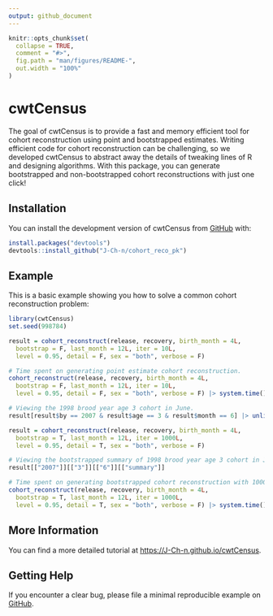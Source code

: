 ```yaml
---
output: github_document
---
```


<!-- README.md is generated from README.Rmd. Please edit that file -->

```r
knitr::opts_chunk$set(
  collapse = TRUE,
  comment = "#>",
  fig.path = "man/figures/README-",
  out.width = "100%"
)
```

# cwtCensus

<!-- badges: start -->

<!-- badges: end -->

The goal of cwtCensus is to provide a fast and memory efficient tool for cohort reconstruction using point and bootstrapped estimates. Writing efficient code for cohort reconstruction can be challenging, so we developed cwtCensus to abstract away the details of tweaking lines of R and designing algorithms. With this package, you can generate bootstrapped and non-bootstrapped cohort reconstructions with just one click!

## Installation

You can install the development version of cwtCensus from [GitHub](https://github.com/J-Ch-n/cwtCensus/tree/main) with:

``` r
install.packages("devtools")
devtools::install_github("J-Ch-n/cohort_reco_pk")
```

## Example

This is a basic example showing you how to solve a common cohort reconstruction problem:

```r
library(cwtCensus)
set.seed(998784)

result = cohort_reconstruct(release, recovery, birth_month = 4L,
  bootstrap = F, last_month = 12L, iter = 10L,
  level = 0.95, detail = F, sex = "both", verbose = F)

# Time spent on generating point estimate cohort reconstruction.
cohort_reconstruct(release, recovery, birth_month = 4L,
  bootstrap = F, last_month = 12L, iter = 10L,
  level = 0.95, detail = F, sex = "both", verbose = F) |> system.time()

# Viewing the 1998 brood year age 3 cohort in June.
result[result$by == 2007 & result$age == 3 & result$month == 6] |> unlist()

result = cohort_reconstruct(release, recovery, birth_month = 4L,
  bootstrap = T, last_month = 12L, iter = 1000L,
  level = 0.95, detail = T, sex = "both", verbose = F)

# Viewing the bootstrapped summary of 1998 brood year age 3 cohort in June.
result[["2007"]][["3"]][["6"]][["summary"]]

# Time spent on generating bootstrapped cohort reconstruction with 1000 iterations.
cohort_reconstruct(release, recovery, birth_month = 4L,
  bootstrap = T, last_month = 12L, iter = 1000L,
  level = 0.95, detail = T, sex = "both", verbose = F) |> system.time()
```

## More Information

You can find a more detailed tutorial at <https://J-Ch-n.github.io/cwtCensus>.

## Getting Help

If you encounter a clear bug, please file a minimal reproducible example on [GitHub](https://github.com/J-Ch-n/cwtCensus/issues).
